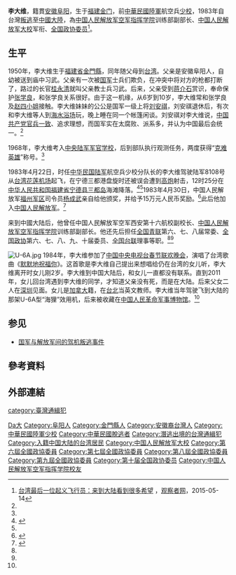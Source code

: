{{Otheruses|李大維}}
'''李大维'''{{BD|1950年|||}}，籍貫[[安徽省|安徽]][[阜阳县|阜阳]]，生于[[福建省_(中華民國)|福建]][[金門縣|金门]]，前[[中華民國陸軍|中華民國陸軍]]航空兵[[少校|少校]]，1983年自台灣[[投誠|叛逃]]至[[中國大陸|中國大陸]]，為[[中国人民解放军空军指挥学院|中国人民解放军空军指挥学院]]训练部副部长、[[中国人民解放军|中国人民解放军]][[大校|大校]]军衔、[[全国政协委员|全国政协委员]]<ref name=gczw>[http://www.guancha.cn/local/2015_05_14_319485.shtml 台湾最后一位起义飞行员：来到大陆看到很多希望] {{Wayback|url=http://www.guancha.cn/local/2015_05_14_319485.shtml |date=20190814172043 }}，[[观察者网|观察者网]]，2015-05-14</ref>。

== 生平 ==
1950年，李大维生于[[福建省_(中華民國)|福建省]][[金門縣|金門縣]]，同年随父母到[[台湾|台湾]]。父亲是安徽阜阳人，自幼被送到庙中习武。父亲有一次被[[中華民國國軍|国军]]士兵们欺负，在冲突中将对方的枪都打断了，路过的长官[[桂永清|桂永清]]就叫父亲教士兵习武。后来，父亲受到[[蒋介石|蒋介石]]赏识，奉命保护[[张学良|张学良]]，和张学良关系很好。由于这一机缘，从6岁到10岁，李大维常和张学良及[[赵一荻|赵四小姐]]接触。李大维妹妹的公公是国军一级上将[[刘安祺|刘安祺]]，刘安祺退休后，有次和李大维等人到[[海水浴场|海水浴场]]玩，晚上睡在同一个帐篷闲谈。刘安祺对李大维说，[[中国共产党|中国共产党]][[官兵一致|官兵一致]]、追求理想，而国军实在太腐败、派系多，并认为中国最后会统一。<ref name=gczw/>

1968年，李大维考入[[中央陆军军官学校|中央陆军军官学校]]，后到部队执行观测任务，两度获得“[[克难英雄|克难英雄]]”称号。<ref name=gczw/>

1983年4月22日，时任[[中华民国陆军|中华民国陆军]]航空兵少校分队长的李大维驾驶陆军8108号{{tsl|en|de Havilland Canada DHC-2 Beaver|U-6A型“海狸”效用机}}从[[台湾|台湾]][[花莲机场|花莲机场]]起飞，在宁德三都港盘旋时还被误会遭到[[高炮|高炮]]射击，12时25分在[[中华人民共和国|中华人民共和国]][[福建省|福建省]][[宁德县|宁德县]][[三都岛|三都岛]]海滩降落。<ref name="cri">{{cite web|url=http://gb.cri.cn/14404/2007/03/03/107@1478798.htm|title=李大维：当年驾机投大陆 如今培训飞行员|publisher=国际在线|accessdate=2010-03-09|archive-date=2016-03-04|archive-url=https://web.archive.org/web/20160304134016/http://gb.cri.cn/14404/2007/03/03/107@1478798.htm|dead-url=no}}</ref><ref name=gczw/>1983年4月30日，中国人民解放军[[福州军区|福州军区]]司令员[[杨成武|杨成武]]亲自给他颁奖，并给予15万元人民币奖励。<ref>{{cite web|url=http://cn.chinareviewnews.com/crn-webapp/doc/docDetailCNML.jsp?coluid=7&kindid=0&docid=101072658|title=台军投诚大陆飞行员：盼两岸和平统一|publisher=中国评论新闻网|accessdate=2010-03-09|archive-date=2019-02-07|archive-url=https://web.archive.org/web/20190207014831/http://cn.chinareviewnews.com/crn-webapp/doc/docDetailCNML.jsp?coluid=7&kindid=0&docid=101072658|dead-url=no}}</ref>此后他加入[[中国人民解放军|中国人民解放军]]。<ref>{{Cite web |url=http://www.haixiainfo.com.tw/t8-65560.html |title=壞榜樣！　黃植誠後3起叛逃　林賢順駕F5E投共想回台 |access-date=2012-01-25 |archive-date=2012-02-06 |archive-url=https://web.archive.org/web/20120206235840/http://www.haixiainfo.com.tw/t8-65560.html |dead-url=yes }}</ref>

来到中國大陆后，他曾任中国人民解放军空军西安第十六航校副校长、[[中国人民解放军空军指挥学院|中国人民解放军空军指挥学院]]训练部副部长。他还先后担任[[全国青联|全国青联]]第六、七、八届常委、[[全国政协|全国政协]]第六、七、八、九、十届委员、[[全国台联|全国台联]]理事等职。<ref name="cri" /><ref name=gczw/>

[[File:U-6A.jpg|thumb]]
1984年，李大维参加了[[中国中央电视台春节联欢晚会|中国中央电视台春节联欢晚会]]，演唱了台湾歌曲《[[默默地祝福你|默默地祝福你]]》。这首歌是李大维自己提出来想唱给仍在台湾的女儿听，李大维离开时女儿刚2岁。李大维到中国大陆后，和女儿一直都没有联系。直到2011年，女儿回台湾遇到李大维的同学，才知道父亲没有死，而是在大陆。后来父女二人在[[深圳|深圳]]见面。女儿是[[加拿大|加拿大]]籍，在[[台北|台北]]当英文教师。李大维当年驾驶飞到大陆的那架U-6A型“海狸”效用机，后来被收藏在[[中国人民革命军事博物馆|中国人民革命军事博物馆]]。<ref name=gczw/>

== 参见 ==
* [[国军与解放军间的驾机叛逃事件|国军与解放军间的驾机叛逃事件]]

== 參考資料 ==
{{Reflist}}

== 外部連結 ==
{{中华全国青年联合会第六届委员会}}
{{中华全国青年联合会第七届委员会}}
{{中华全国青年联合会第八届委员会}}
{{中华全国台湾同胞联谊会第二届理事会}}
{{中华全国台湾同胞联谊会第三届理事会}}
{{中华全国台湾同胞联谊会第四届理事会}}
{{中华全国台湾同胞联谊会第五届理事会}}
{{中华全国台湾同胞联谊会第六届理事会}}

{{Authority control}}
{{DEFAULTSORT:Li李}}
[[Category:李姓|Da大]]
[[Category:阜阳人|Category:阜阳人]]
[[Category:金門縣人|Category:金門縣人]]
[[Category:安徽裔台灣人|Category:安徽裔台灣人]]
[[Category:中華民國陸軍少校|Category:中華民國陸軍少校]]
[[Category:中華民國脫逃者|Category:中華民國脫逃者]]
[[category:臺灣通緝犯|category:臺灣通緝犯]]
[[Category:潛逃出境的台灣通緝犯|Category:潛逃出境的台灣通緝犯]]
[[Category:入籍中国大陆的台湾居民|Category:入籍中国大陆的台湾居民]]
[[Category:中国人民解放军大校|Category:中国人民解放军大校]]
[[Category:第六屆全國政協委員|Category:第六屆全國政協委員]]
[[Category:第七屆全國政協委員|Category:第七屆全國政協委員]]
[[Category:第八屆全國政協委員|Category:第八屆全國政協委員]]
[[Category:第九屆全國政協委員|Category:第九屆全國政協委員]]
[[Category:第十届全国政协委员|Category:第十届全国政协委员]]
[[Category:中国人民解放军空军指挥学院校友|Category:中国人民解放军空军指挥学院校友]]